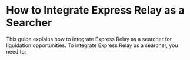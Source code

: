 # How to Integrate Express Relay as a Searcher

This guide explains how to integrate Express Relay as a searcher for liquidation opportunities.
To integrate Express Relay as a searcher, you need to: 